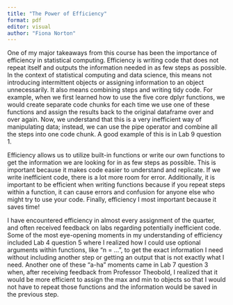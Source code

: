 ```yaml
---
title: "The Power of Efficiency"
format: pdf
editor: visual
author: "Fiona Norton"
---
```


One of my major takeaways from this course has been the importance of efficiency in statistical computing. Efficiency is writing code that does not repeat itself and outputs the information needed in as few steps as possible. In the context of statistical computing and data science, this means not introducing intermittent objects or assigning information to an object unnecessarily. It also means combining steps and writing tidy code. For example, when we first learned how to use the five core dplyr functions, we would create separate code chunks for each time we use one of these functions and assign the results back to the original dataframe over and over again. Now, we understand that this is a very inefficient way of manipulating data; instead, we can use the pipe operator and combine all the steps into one code chunk. A good example of this is in Lab 9 question 1. 

Efficiency allows us to utilize built-in functions or write our own functions to get the information we are looking for in as few steps as possible. This is important because it makes code easier to understand and replicate. If we write inefficient code, there is a lot more room for error. Additionally, it is important to be efficient when writing functions because if you repeat steps within a function, it can cause errors and confusion for anyone else who might try to use your code. Finally, efficiency I most important because it saves time!

I have encountered efficiency in almost every assignment of the quarter, and often received feedback on labs regarding potentially inefficient code. Some of the most eye-opening moments in my understanding of efficiency included Lab 4 question 5 where I realized how I could use optional arguments within functions, like “n = …”, to get the exact information I need without including another step or getting an output that is not exactly what I need. Another one of these “a-ha” moments came in Lab 7 question 3 when, after receiving feedback from Professor Theobold, I realized that it would be more efficient to assign the max and min to objects so that I would not have to repeat those functions and the information would be saved in the previous step. 





